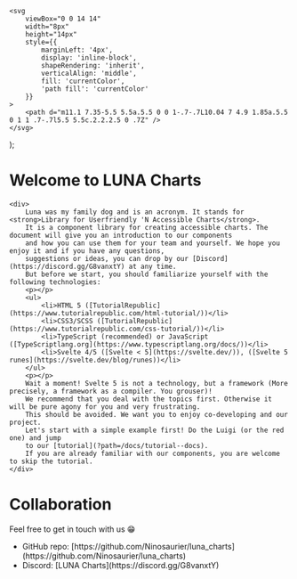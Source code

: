 

	<svg
		viewBox="0 0 14 14"
		width="8px"
		height="14px"
		style={{
			marginLeft: '4px',
			display: 'inline-block',
			shapeRendering: 'inherit',
			verticalAlign: 'middle',
			fill: 'currentColor',
			'path fill': 'currentColor'
		}}
	>
		<path d="m11.1 7.35-5.5 5.5a.5.5 0 0 1-.7-.7L10.04 7 4.9 1.85a.5.5 0 1 1 .7-.7l5.5 5.5c.2.2.2.5 0 .7Z" />
	</svg>
);

<Meta title="Welcome to LUNA Charts" />

<div className="sb-container">
	<h1>Welcome to LUNA Charts</h1>

	<div>
		Luna was my family dog and is an acronym. It stands for <strong>Library for Userfriendly 'N Accessible Charts</strong>.
		It is a component library for creating accessible charts. The document will give you an introduction to our components
		and how you can use them for your team and yourself. We hope you enjoy it and if you have any questions,
		suggestions or ideas, you can drop by our [Discord](https://discord.gg/G8vanxtY) at any time.
		But before we start, you should familiarize yourself with the following technologies:
		<p></p>
		<ul>
			<li>HTML 5 ([TutorialRepublic](https://www.tutorialrepublic.com/html-tutorial/))</li>
			<li>CSS3/SCSS ([TutorialRepublic](https://www.tutorialrepublic.com/css-tutorial/))</li>
			<li>TypeScript (recommended) or JavaScript ([TypeScriptlang.org](https://www.typescriptlang.org/docs/))</li>
			<li>Svelte 4/5 ([Svelte < 5](https://svelte.dev/)), ([Svelte 5 runes](https://svelte.dev/blog/runes))</li>
		</ul>
		<p></p>
		Wait a moment! Svelte 5 is not a technology, but a framework (More precisely, a framework as a compiler. You grouser)!
		We recommend that you deal with the topics first. Otherwise it will be pure agony for you and very frustrating. 
		This should be avoided. We want you to enjoy co-developing and our project. 
		Let's start with a simple example first! Do the Luigi (or the red one) and jump 
		to our [tutorial](?path=/docs/tutorial--docs).
		If you are already familiar with our components, you are welcome to skip the tutorial.
	</div>
</div>
<div className="sb-container">
	<h1>Collaboration</h1>
	<p>Feel free to get in touch with us &#128513;</p>
	<ul>
		<li>GitHub repo: [https://github.com/Ninosaurier/luna_charts](https://github.com/Ninosaurier/luna_charts)</li>
		<li>Discord: [LUNA Charts](https://discord.gg/G8vanxtY)</li>
	</ul>
</div>
<style>
	{`
  .sb-container {
    margin-bottom: 48px;
  }

  .sb-section {
    width: 100%;
    display: flex;
    flex-direction: row;
    gap: 20px;
  }

  img {
    object-fit: cover;
  }

  .sb-section-title {
    margin-bottom: 32px;
  }

  .sb-section a:not(h1 a, h2 a, h3 a) {
    font-size: 14px;
  }

  .sb-section-item, .sb-grid-item {
    flex: 1;
    display: flex;
    flex-direction: column;
  }

  .sb-section-item-heading {
    padding-top: 20px !important;
    padding-bottom: 5px !important;
    margin: 0 !important;
  }
  .sb-section-item-paragraph {
    margin: 0;
    padding-bottom: 10px;
  }

  .sb-chevron {
    margin-left: 5px;
  }

  .sb-features-grid {
    display: grid;
    grid-template-columns: repeat(2, 1fr);
    grid-gap: 32px 20px;
  }

  .sb-socials {
    display: grid;
    grid-template-columns: repeat(4, 1fr);
  }

  .sb-socials p {
    margin-bottom: 10px;
  }

  .sb-explore-image {
    max-height: 32px;
    align-self: flex-start;
  }

  .sb-addon {
    width: 100%;
    display: flex;
    align-items: center;
    position: relative;
    background-color: #EEF3F8;
    border-radius: 5px;
    border: 1px solid rgba(0, 0, 0, 0.05);
    background: #EEF3F8;
    height: 180px;
    margin-bottom: 48px;
    overflow: hidden;
  }

  .sb-addon-text {
    padding-left: 48px;
    max-width: 240px;
  }

  .sb-addon-text h4 {
    padding-top: 0px;
  }

  .sb-addon-img {
    position: absolute;
    left: 345px;
    top: 0;
    height: 100%;
    width: 200%;
    overflow: hidden;
  }

  .sb-addon-img img {
    width: 650px;
    transform: rotate(-15deg);
    margin-left: 40px;
    margin-top: -72px;
    box-shadow: 0 0 1px rgba(255, 255, 255, 0);
    backface-visibility: hidden;
  }

  @media screen and (max-width: 800px) {
    .sb-addon-img {
      left: 300px;
    }
  }

  @media screen and (max-width: 600px) {
    .sb-section {
      flex-direction: column;
    }

    .sb-features-grid {
      grid-template-columns: repeat(1, 1fr);
    }

    .sb-socials {
      grid-template-columns: repeat(2, 1fr);
    }

    .sb-addon {
      height: 280px;
      align-items: flex-start;
      padding-top: 32px;
      overflow: hidden;
    }

    .sb-addon-text {
      padding-left: 24px;
    }

    .sb-addon-img {
      right: 0;
      left: 0;
      top: 130px;
      bottom: 0;
      overflow: hidden;
      height: auto;
      width: 124%;
    }

    .sb-addon-img img {
      width: 1200px;
      transform: rotate(-12deg);
      margin-left: 0;
      margin-top: 48px;
      margin-bottom: -40px;
      margin-left: -24px;
    }
  }
  `}
</style>
